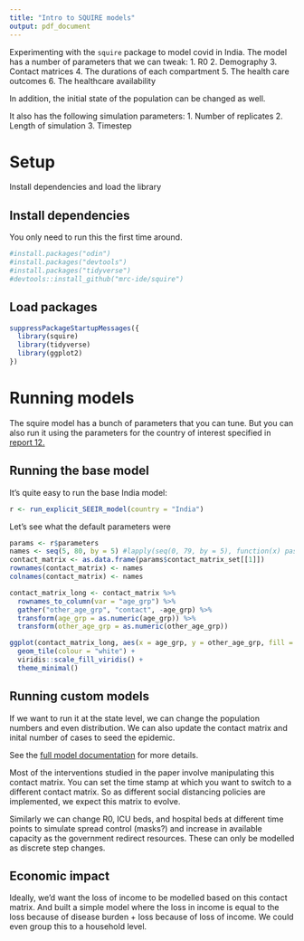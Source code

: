 ```yaml
---
title: "Intro to SQUIRE models"
output: pdf_document
---
```


Experimenting with the `squire` package to model covid in India. The model has a number of parameters that we can tweak:
  1. R0
  2. Demography
  3. Contact matrices
  4. The durations of each compartment 
  5. The health care outcomes
  6. The healthcare availability

In addition, the initial state of the population can be changed as well.

It also has the following simulation parameters:
  1. Number of replicates
  2. Length of simulation
  3. Timestep


# Setup

Install dependencies and load the library

## Install dependencies

You only need to run this the first time around.

```r

#install.packages("odin")
#install.packages("devtools")
#install.packages("tidyverse")
#devtools::install_github("mrc-ide/squire")

```

## Load packages

```r
suppressPackageStartupMessages({
  library(squire)
  library(tidyverse)
  library(ggplot2)
})
```

# Running models

The squire model has a bunch of parameters that you can tune. But you can also run it using the parameters for the country of interest specified in [report 12.](https://www.imperial.ac.uk/mrc-global-infectious-disease-analysis/covid-19/report-12-global-impact-covid-19/)

## Running the base model

It's quite easy to run the base India model:

```r
r <- run_explicit_SEEIR_model(country = "India")
```

Let's see what the default parameters were

```r
params <- r$parameters
names <- seq(5, 80, by = 5) #lapply(seq(0, 79, by = 5), function(x) paste0(x, "-", x+5))
contact_matrix <- as.data.frame(params$contact_matrix_set[[1]])
rownames(contact_matrix) <- names
colnames(contact_matrix) <- names

contact_matrix_long <- contact_matrix %>% 
  rownames_to_column(var = "age_grp") %>%
  gather("other_age_grp", "contact", -age_grp) %>%
  transform(age_grp = as.numeric(age_grp)) %>%
  transform(other_age_grp = as.numeric(other_age_grp))

ggplot(contact_matrix_long, aes(x = age_grp, y = other_age_grp, fill = contact)) + 
  geom_tile(colour = "white") +
  viridis::scale_fill_viridis() +
  theme_minimal() 
```

## Running custom models

If we want to run it at the state level, we can change the population numbers and even distribution. We can also update the contact matrix and inital number of cases to seed the epidemic. 

See the [full model documentation](https://mrc-ide.github.io/squire/reference/run_explicit_SEEIR_model.html) for more details.

Most of the interventions studied in the paper involve manipulating this contact matrix. You can set the time stamp at which you want to switch to a different contact matrix. So as different social distancing policies are implemented, we expect this matrix to evolve.

Similarly we can change R0, ICU beds, and hospital beds at different time points to simulate spread control (masks?) and increase in available capacity as the government redirect resources. These can only be modelled as discrete step changes.

## Economic impact

Ideally, we'd want the loss of income to be modelled based on this contact matrix. And built a simple model where the loss in income is equal to the loss because of disease burden + loss because of loss of income. We could even group this to a household level.

